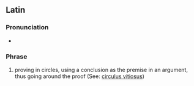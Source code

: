 ==Latin==

===Pronunciation===
* {{la-IPA|circulus in probandō}}

===Phrase===
{{head|la|phrase|head=[[circulus]] [[in]] [[probandō]]}}

# proving in circles, using a conclusion as the premise in an argument, thus going around the proof (See: [[circulus vitiosus]])